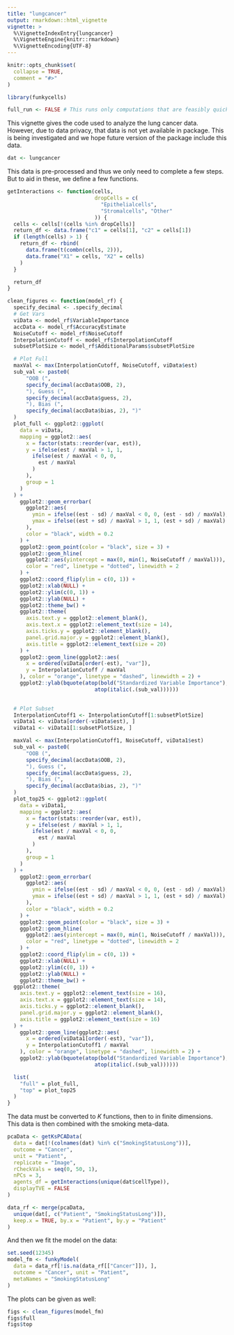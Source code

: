 ```yaml
---
title: "lungcancer"
output: rmarkdown::html_vignette
vignette: >
  %\VignetteIndexEntry{lungcancer}
  %\VignetteEngine{knitr::rmarkdown}
  %\VignetteEncoding{UTF-8}
---
```


```r
knitr::opts_chunk$set(
  collapse = TRUE,
  comment = "#>"
)
```

```r
library(funkycells)
```

```r
full_run <- FALSE # This runs only computations that are feasibly quick
```

This vignette gives the code used to analyze the lung cancer data. However, due to data privacy, that data is not yet available in package. This is being investigated and we hope future version of the package include this data.
```r
dat <- lungcancer
```

This data is pre-processed and thus we only need to complete a few steps. But to aid in these, we define a few functions.
```r
getInteractions <- function(cells,
                            dropCells = c(
                              "Epithelialcells",
                              "Stromalcells", "Other"
                            )) {
  cells <- cells[!(cells %in% dropCells)]
  return_df <- data.frame("c1" = cells[1], "c2" = cells[1])
  if (length(cells) > 1) {
    return_df <- rbind(
      data.frame(t(combn(cells, 2))),
      data.frame("X1" = cells, "X2" = cells)
    )
  }

  return_df
}

clean_figures <- function(model_rf) {
  specify_decimal <- .specify_decimal
  # Get Vars
  viData <- model_rf$VariableImportance
  accData <- model_rf$AccuracyEstimate
  NoiseCutoff <- model_rf$NoiseCutoff
  InterpolationCutoff <- model_rf$InterpolationCutoff
  subsetPlotSize <- model_rf$AdditionalParams$subsetPlotSize

  # Plot Full
  maxVal <- max(InterpolationCutoff, NoiseCutoff, viData$est)
  sub_val <- paste0(
      "OOB (",
      specify_decimal(accData$OOB, 2),
      "), Guess (",
      specify_decimal(accData$guess, 2),
      "), Bias (",
      specify_decimal(accData$bias, 2), ")"
  )
  plot_full <- ggplot2::ggplot(
    data = viData,
    mapping = ggplot2::aes(
      x = factor(stats::reorder(var, est)),
      y = ifelse(est / maxVal > 1, 1,
        ifelse(est / maxVal < 0, 0,
          est / maxVal
        )
      ),
      group = 1
    )
  ) +
    ggplot2::geom_errorbar(
      ggplot2::aes(
        ymin = ifelse((est - sd) / maxVal < 0, 0, (est - sd) / maxVal),
        ymax = ifelse((est + sd) / maxVal > 1, 1, (est + sd) / maxVal)
      ),
      color = "black", width = 0.2
    ) +
    ggplot2::geom_point(color = "black", size = 3) +
    ggplot2::geom_hline(
      ggplot2::aes(yintercept = max(0, min(1, NoiseCutoff / maxVal))),
      color = "red", linetype = "dotted", linewidth = 2
    ) +
    ggplot2::coord_flip(ylim = c(0, 1)) +
    ggplot2::xlab(NULL) +
    ggplot2::ylim(c(0, 1)) +
    ggplot2::ylab(NULL) +
    ggplot2::theme_bw() +
    ggplot2::theme(
      axis.text.y = ggplot2::element_blank(),
      axis.text.x = ggplot2::element_text(size = 14),
      axis.ticks.y = ggplot2::element_blank(),
      panel.grid.major.y = ggplot2::element_blank(),
      axis.title = ggplot2::element_text(size = 20)
    ) +
    ggplot2::geom_line(ggplot2::aes(
      x = ordered(viData[order(-est), "var"]),
      y = InterpolationCutoff / maxVal
    ), color = "orange", linetype = "dashed", linewidth = 2) +
    ggplot2::ylab(bquote(atop(bold("Standardized Variable Importance"),
                            atop(italic(.(sub_val))))))
   

  # Plot Subset
  InterpolationCutoff1 <- InterpolationCutoff[1:subsetPlotSize]
  viData1 <- viData[order(-viData$est), ]
  viData1 <- viData1[1:subsetPlotSize, ]

  maxVal <- max(InterpolationCutoff1, NoiseCutoff, viData1$est)
  sub_val <- paste0(
      "OOB (",
      specify_decimal(accData$OOB, 2),
      "), Guess (",
      specify_decimal(accData$guess, 2),
      "), Bias (",
      specify_decimal(accData$bias, 2), ")"
  )
  plot_top25 <- ggplot2::ggplot(
    data = viData1,
    mapping = ggplot2::aes(
      x = factor(stats::reorder(var, est)),
      y = ifelse(est / maxVal > 1, 1,
        ifelse(est / maxVal < 0, 0,
          est / maxVal
        )
      ),
      group = 1
    )
  ) +
    ggplot2::geom_errorbar(
      ggplot2::aes(
        ymin = ifelse((est - sd) / maxVal < 0, 0, (est - sd) / maxVal),
        ymax = ifelse((est + sd) / maxVal > 1, 1, (est + sd) / maxVal)
      ),
      color = "black", width = 0.2
    ) +
    ggplot2::geom_point(color = "black", size = 3) +
    ggplot2::geom_hline(
      ggplot2::aes(yintercept = max(0, min(1, NoiseCutoff / maxVal))),
      color = "red", linetype = "dotted", linewidth = 2
    ) +
    ggplot2::coord_flip(ylim = c(0, 1)) +
    ggplot2::xlab(NULL) +
    ggplot2::ylim(c(0, 1)) +
    ggplot2::ylab(NULL) +
    ggplot2::theme_bw() +
  ggplot2::theme(
    axis.text.y = ggplot2::element_text(size = 16),
    axis.text.x = ggplot2::element_text(size = 14),
    axis.ticks.y = ggplot2::element_blank(),
    panel.grid.major.y = ggplot2::element_blank(),
    axis.title = ggplot2::element_text(size = 16)
  ) +
    ggplot2::geom_line(ggplot2::aes(
      x = ordered(viData1[order(-est), "var"]),
      y = InterpolationCutoff1 / maxVal
    ), color = "orange", linetype = "dashed", linewidth = 2) +
    ggplot2::ylab(bquote(atop(bold("Standardized Variable Importance"),
                            atop(italic(.(sub_val))))))

  list(
    "full" = plot_full,
    "top" = plot_top25
  )
}

```

The data must be converted to $K$ functions, then to in finite dimensions. This data is then combined with the smoking meta-data.
```r
pcaData <- getKsPCAData(
  data = dat[!(colnames(dat) %in% c("SmokingStatusLong"))],
  outcome = "Cancer",
  unit = "Patient",
  replicate = "Image",
  rCheckVals = seq(0, 50, 1),
  nPCs = 3,
  agents_df = getInteractions(unique(dat$cellType)),
  displayTVE = FALSE
)

data_rf <- merge(pcaData,
  unique(dat[, c("Patient", "SmokingStatusLong")]),
  keep.x = TRUE, by.x = "Patient", by.y = "Patient"
)
```

And then we fit the model on the data:
```r
set.seed(12345)
model_fm <- funkyModel(
  data = data_rf[!is.na(data_rf[["Cancer"]]), ],
  outcome = "Cancer", unit = "Patient",
  metaNames = "SmokingStatusLong"
)
```

The plots can be given as well:
```r
figs <- clean_figures(model_fm)
figs$full
figs$top
```
